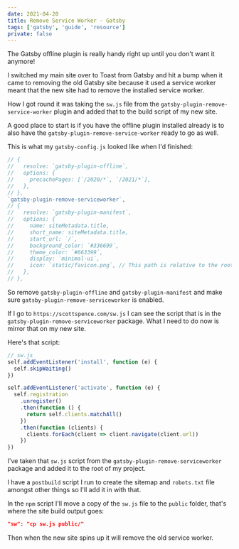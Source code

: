 ```yaml
---
date: 2021-04-20
title: Remove Service Worker - Gatsby
tags: ['gatsby', 'guide', 'resource']
private: false
---
```


The Gatsby offline plugin is really handy right up until you don't
want it anymore!

I switched my main site over to Toast from Gatsby and hit a bump when
it came to removing the old Gatsby site because it used a service
worker meant that the new site had to remove the installed service
worker.

How I got round it was taking the `sw.js` file from the
`gatsby-plugin-remove-service-worker` plugin and added that to the
build script of my new site.

A good place to start is if you have the offline plugin installed
already is to also have the `gatsby-plugin-remove-service-worker`
ready to go as well.

This is what my `gatsby-config.js` looked like when I'd finished:

```js
// {
//   resolve: `gatsby-plugin-offline`,
//   options: {
//     precachePages: [`/2020/*`, `/2021/*`],
//   },
// },
`gatsby-plugin-remove-serviceworker`,
// {
//   resolve: `gatsby-plugin-manifest`,
//   options: {
//     name: siteMetadata.title,
//     short_name: siteMetadata.title,
//     start_url: `/`,
//     background_color: `#336699`,
//     theme_color: `#663399`,
//     display: `minimal-ui`,
//     icon: `static/favicon.png`, // This path is relative to the root of the site.
//   },
// },
```

So remove `gatsby-plugin-offline` and `gatsby-plugin-manifest` and
make sure `gatsby-plugin-remove-serviceworker` is enabled.

If I go to `https://scottspence.com/sw.js` I can see the script that
is in the `gatsby-plugin-remove-serviceworker` package. What I need to
do now is mirror that on my new site.

Here's that script:

```js
// sw.js
self.addEventListener('install', function (e) {
  self.skipWaiting()
})

self.addEventListener('activate', function (e) {
  self.registration
    .unregister()
    .then(function () {
      return self.clients.matchAll()
    })
    .then(function (clients) {
      clients.forEach(client => client.navigate(client.url))
    })
})
```

I've taken that `sw.js` script from the
`gatsby-plugin-remove-serviceworker` package and added it to the root
of my project.

I have a `postbuild` script I run to create the sitemap and
`robots.txt` file amongst other things so I'll add it in with that.

In the `npm` script I'll move a copy of the `sw.js` file to the
`public` folder, that's where the site build output goes:

```json
"sw": "cp sw.js public/"
```

Then when the new site spins up it will remove the old service worker.
